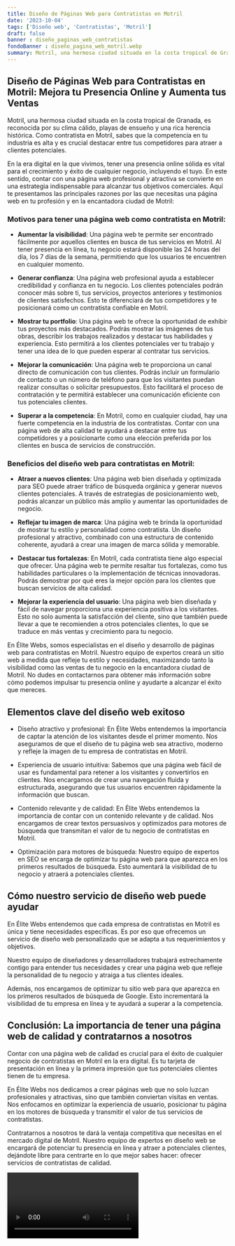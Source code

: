 ```yaml
---
title: Diseño de Páginas Web para Contratistas en Motril
date: '2023-10-04'
tags: ['Diseño web', 'Contratistas', 'Motril']
draft: false
banner : diseño_paginas_web_contratistas
fondoBanner : diseño_pagina_web_motril.webp
summary: Motril, una hermosa ciudad situada en la costa tropical de Granada, es reconocida por su clima cálido, playas de ensueño y una rica herencia histórica. Como contratista en Motril, sabes que la competencia en tu industria es alta y es crucial destacar entre tus competidores para atraer a clientes potenciales. 
---
```


## Diseño de Páginas Web para Contratistas en Motril: Mejora tu Presencia Online y Aumenta tus Ventas

Motril, una hermosa ciudad situada en la costa tropical de Granada, es reconocida por su clima cálido, playas de ensueño y una rica herencia histórica. Como contratista en Motril, sabes que la competencia en tu industria es alta y es crucial destacar entre tus competidores para atraer a clientes potenciales. 

En la era digital en la que vivimos, tener una presencia online sólida es vital para el crecimiento y éxito de cualquier negocio, incluyendo el tuyo. En este sentido, contar con una página web profesional y atractiva se convierte en una estrategia indispensable para alcanzar tus objetivos comerciales. Aquí te presentamos las principales razones por las que necesitas una página web en tu profesión y en la encantadora ciudad de Motril:

### Motivos para tener una página web como contratista en Motril:

- **Aumentar la visibilidad**: Una página web te permite ser encontrado fácilmente por aquellos clientes en busca de tus servicios en Motril. Al tener presencia en línea, tu negocio estará disponible las 24 horas del día, los 7 días de la semana, permitiendo que los usuarios te encuentren en cualquier momento.

- **Generar confianza**: Una página web profesional ayuda a establecer credibilidad y confianza en tu negocio. Los clientes potenciales podrán conocer más sobre ti, tus servicios, proyectos anteriores y testimonios de clientes satisfechos. Esto te diferenciará de tus competidores y te posicionará como un contratista confiable en Motril.

- **Mostrar tu portfolio**: Una página web te ofrece la oportunidad de exhibir tus proyectos más destacados. Podrás mostrar las imágenes de tus obras, describir los trabajos realizados y destacar tus habilidades y experiencia. Esto permitirá a los clientes potenciales ver tu trabajo y tener una idea de lo que pueden esperar al contratar tus servicios.

- **Mejorar la comunicación**: Una página web te proporciona un canal directo de comunicación con tus clientes. Podrás incluir un formulario de contacto o un número de teléfono para que los visitantes puedan realizar consultas o solicitar presupuestos. Esto facilitará el proceso de contratación y te permitirá establecer una comunicación eficiente con tus potenciales clientes.

- **Superar a la competencia**: En Motril, como en cualquier ciudad, hay una fuerte competencia en la industria de los contratistas. Contar con una página web de alta calidad te ayudará a destacar entre tus competidores y a posicionarte como una elección preferida por los clientes en busca de servicios de construcción.

### Beneficios del diseño web para contratistas en Motril:

- **Atraer a nuevos clientes**: Una página web bien diseñada y optimizada para SEO puede atraer tráfico de búsqueda orgánica y generar nuevos clientes potenciales. A través de estrategias de posicionamiento web, podrás alcanzar un público más amplio y aumentar las oportunidades de negocio.

- **Reflejar tu imagen de marca**: Una página web te brinda la oportunidad de mostrar tu estilo y personalidad como contratista. Un diseño profesional y atractivo, combinado con una estructura de contenido coherente, ayudará a crear una imagen de marca sólida y memorable.

- **Destacar tus fortalezas**: En Motril, cada contratista tiene algo especial que ofrecer. Una página web te permite resaltar tus fortalezas, como tus habilidades particulares o la implementación de técnicas innovadoras. Podrás demostrar por qué eres la mejor opción para los clientes que buscan servicios de alta calidad.

- **Mejorar la experiencia del usuario**: Una página web bien diseñada y fácil de navegar proporciona una experiencia positiva a los visitantes. Esto no solo aumenta la satisfacción del cliente, sino que también puede llevar a que te recomienden a otros potenciales clientes, lo que se traduce en más ventas y crecimiento para tu negocio.

En Élite Webs, somos especialistas en el diseño y desarrollo de páginas web para contratistas en Motril. Nuestro equipo de expertos creará un sitio web a medida que refleje tu estilo y necesidades, maximizando tanto la visibilidad como las ventas de tu negocio en la encantadora ciudad de Motril. No dudes en contactarnos para obtener más información sobre cómo podemos impulsar tu presencia online y ayudarte a alcanzar el éxito que mereces.

<GifSeo />

<Cta />

## Elementos clave del diseño web exitoso

- Diseño atractivo y profesional: En Élite Webs entendemos la importancia de captar la atención de los visitantes desde el primer momento. Nos aseguramos de que el diseño de tu página web sea atractivo, moderno y refleje la imagen de tu empresa de contratistas en Motril.

- Experiencia de usuario intuitiva: Sabemos que una página web fácil de usar es fundamental para retener a los visitantes y convertirlos en clientes. Nos encargamos de crear una navegación fluida y estructurada, asegurando que tus usuarios encuentren rápidamente la información que buscan.

- Contenido relevante y de calidad: En Élite Webs entendemos la importancia de contar con un contenido relevante y de calidad. Nos encargamos de crear textos persuasivos y optimizados para motores de búsqueda que transmitan el valor de tu negocio de contratistas en Motril.

- Optimización para motores de búsqueda: Nuestro equipo de expertos en SEO se encarga de optimizar tu página web para que aparezca en los primeros resultados de búsqueda. Esto aumentará la visibilidad de tu negocio y atraerá a potenciales clientes.

## Cómo nuestro servicio de diseño web puede ayudar

En Élite Webs entendemos que cada empresa de contratistas en Motril es única y tiene necesidades específicas. Es por eso que ofrecemos un servicio de diseño web personalizado que se adapta a tus requerimientos y objetivos.

Nuestro equipo de diseñadores y desarrolladores trabajará estrechamente contigo para entender tus necesidades y crear una página web que refleje la personalidad de tu negocio y atraiga a tus clientes ideales.

Además, nos encargamos de optimizar tu sitio web para que aparezca en los primeros resultados de búsqueda de Google. Esto incrementará la visibilidad de tu empresa en línea y te ayudará a superar a la competencia.

## Conclusión: La importancia de tener una página web de calidad y contratarnos a nosotros

Contar con una página web de calidad es crucial para el éxito de cualquier negocio de contratistas en Motril en la era digital. Es tu tarjeta de presentación en línea y la primera impresión que tus potenciales clientes tienen de tu empresa.

En Élite Webs nos dedicamos a crear páginas web que no solo luzcan profesionales y atractivas, sino que también conviertan visitas en ventas. Nos enfocamos en optimizar la experiencia de usuario, posicionar tu página en los motores de búsqueda y transmitir el valor de tus servicios de contratistas.

Contratarnos a nosotros te dará la ventaja competitiva que necesitas en el mercado digital de Motril. Nuestro equipo de expertos en diseño web se encargará de potenciar tu presencia en línea y atraer a potenciales clientes, dejándote libre para centrarte en lo que mejor sabes hacer: ofrecer servicios de contratistas de calidad.

<Video />

<CtaBot job='Contratistas' city='Motril'/>

<Gmaps query='Motril+españa+maps' />